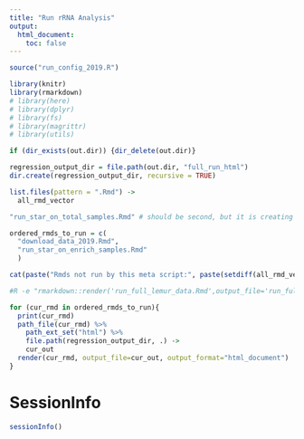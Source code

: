 ```yaml
---
title: "Run rRNA Analysis"
output:
  html_document:
    toc: false
---
```



```r
source("run_config_2019.R")

library(knitr)
library(rmarkdown)
# library(here)
# library(dplyr)
# library(fs)
# library(magrittr)
# library(utils)
```

```r

if (dir_exists(out.dir)) {dir_delete(out.dir)}

regression_output_dir = file.path(out.dir, "full_run_html")
dir.create(regression_output_dir, recursive = TRUE)
```

```r
list.files(pattern = ".Rmd") ->
  all_rmd_vector

"run_star_on_total_samples.Rmd" # should be second, but it is creating problems when knit

ordered_rmds_to_run = c(
  "download_data_2019.Rmd",
  "run_star_on_enrich_samples.Rmd"
  )

cat(paste("Rmds not run by this meta script:", paste(setdiff(all_rmd_vector, ordered_rmds_to_run), collapse="\n"), sep="\n"))
```

```r
#R -e "rmarkdown::render('run_full_lemur_data.Rmd',output_file='run_full_lemur_data.html')"

for (cur_rmd in ordered_rmds_to_run){
  print(cur_rmd)
  path_file(cur_rmd) %>%
    path_ext_set("html") %>%
    file.path(regression_output_dir, .) ->
    cur_out
  render(cur_rmd, output_file=cur_out, output_format="html_document")
}
```


# SessionInfo
```r
sessionInfo()
```

